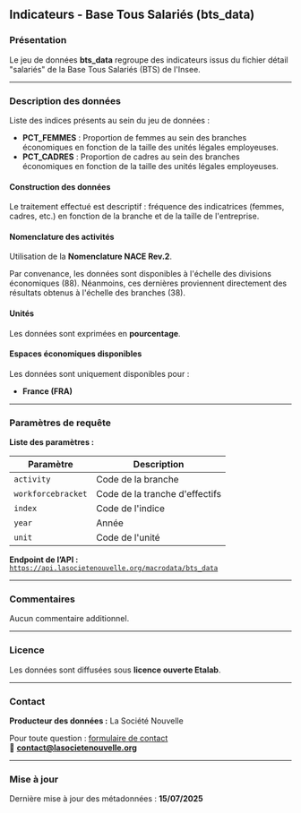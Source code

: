 ## Indicateurs - Base Tous Salariés (bts_data)

### Présentation

Le jeu de données **bts_data** regroupe des indicateurs issus du fichier détail "salariés" de la Base Tous Salariés (BTS) de l'Insee.

---

### Description des données

Liste des indices présents au sein du jeu de données :

- **PCT_FEMMES** : Proportion de femmes au sein des branches économiques en fonction de la taille des unités légales employeuses.  
- **PCT_CADRES** : Proportion de cadres au sein des branches économiques en fonction de la taille des unités légales employeuses.

#### Construction des données

Le traitement effectué est descriptif : fréquence des indicatrices (femmes, cadres, etc.) en fonction de la branche et de la taille de l'entreprise.

#### Nomenclature des activités

Utilisation de la **Nomenclature NACE Rev.2**.

Par convenance, les données sont disponibles à l'échelle des divisions économiques (88). Néanmoins, ces dernières proviennent directement des résultats obtenus à l'échelle des branches (38).

#### Unités

Les données sont exprimées en **pourcentage**.

#### Espaces économiques disponibles

Les données sont uniquement disponibles pour :
- **France (FRA)**

---

### Paramètres de requête

**Liste des paramètres :**

<table>
  <thead>
    <tr>
      <th>Paramètre</th>
      <th>Description</th>
    </tr>
  </thead>
  <tbody>
    <tr>
      <td><code>activity</code></td>
      <td>Code de la branche</td>
    </tr>
    <tr>
      <td><code>workforcebracket</code></td>
      <td>Code de la tranche d'effectifs</td>
    </tr>
    <tr>
      <td><code>index</code></td>
      <td>Code de l'indice</td>
    </tr>
    <tr>
      <td><code>year</code></td>
      <td>Année</td>
    </tr>
    <tr>
      <td><code>unit</code></td>
      <td>Code de l'unité</td>
    </tr>
  </tbody>
</table>

**Endpoint de l’API :**  
[`https://api.lasocietenouvelle.org/macrodata/bts_data`](https://api.lasocietenouvelle.org/macrodata/bts_data)

---

### Commentaires

Aucun commentaire additionnel.

---

### Licence

Les données sont diffusées sous **licence ouverte Etalab**.

---

### Contact

**Producteur des données :** La Société Nouvelle  

Pour toute question : [formulaire de contact](https://lasocietenouvelle.org/contact)  
📧 **contact@lasocietenouvelle.org**

---

### Mise à jour

Dernière mise à jour des métadonnées : **15/07/2025**
